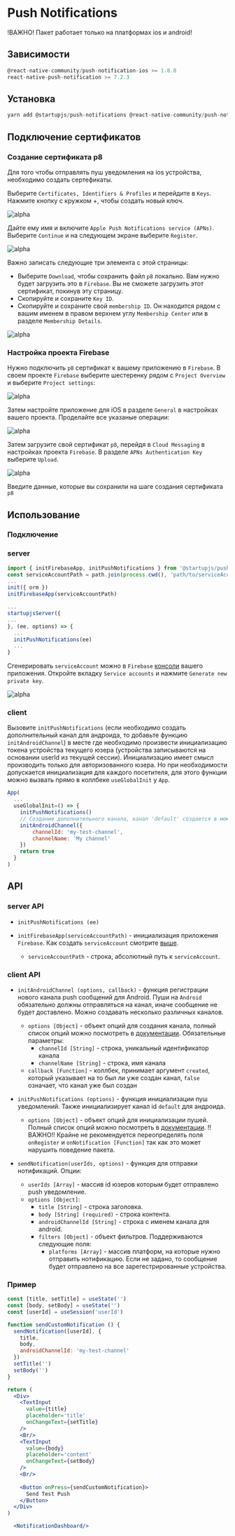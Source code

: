 
# Push Notifications

!ВАЖНО! Пакет работает только на платформах ios и android!

## Зависимости

```js
@react-native-community/push-notification-ios >= 1.8.0
react-native-push-notification >= 7.2.3
```

## Установка

```js
yarn add @startupjs/push-notifications @react-native-community/push-notification-ios react-native-push-notification
```


## Подключение сертификатов

### Создание сертификата p8

Для того чтобы отправлять пуш уведомления на ios устройства, необходимо создать сертефикаты.

Выберите `Certificates, Identifiers & Profiles` и перейдите в `Keys`. Нажмите кнопку с кружком +, чтобы создать новый ключ.

![alpha](/img/docs/push-notifications/pushs2.png "Certificates, Identifiers & Profiles")

Дайте ему имя и включите `Apple Push Notifications service (APNs)`. Выберите `Continue` и на следующем экране выберите `Register`.

![alpha](/img/docs/push-notifications/pushs3.png "Apple Push Notifications service (APNs)")

Важно записать следующие три элемента с этой страницы:

- Выберите `Download`, чтобы сохранить файл `p8` локально. Вам нужно будет загрузить это в `Firebase`. Вы не сможете загрузить этот сертификат, покинув эту страницу.
- Скопируйте и сохраните `Key ID`.
- Скопируйте и сохраните свой `membership ID`. Он находится рядом с вашим именем в правом верхнем углу `Membership Center` или в разделе `Membership Details`.

![alpha](/img/docs/push-notifications/pushs4.png "Apple Push Notifications service (APNs)")

### Настройка проекта Firebase

Нужно подключить `p8` сертификат к вашему приложению в `Firebase`. В своем проекте `Firebase` выберите шестеренку рядом с `Project Overview` и выберите `Project settings`:

![alpha](/img/docs/push-notifications/pushs5.png "Apple Push Notifications service (APNs)")

Затем настройте приложение для iOS в разделе `General` в настройках вашего проекта. Проделайте все указаные операции:

![alpha](/img/docs/push-notifications/pushs6.png "Apple Push Notifications service (APNs)")

Затем загрузите свой сертификат `p8`, перейдя в `Cloud Messaging` в настройках проекта `Firebase`. В разделе `APNs Authentication Key` выберите `Upload`.

![alpha](/img/docs/push-notifications/pushs7.png "Apple Push Notifications service (APNs)")

Введите данные, которые вы сохранили на шаге создания сертификата `p8`

## Использование

### Подключение

### server

```js
import { initFirebaseApp, initPushNotifications } from '@startupjs/push-notifications/server'
const serviceAccountPath = path.join(process.cwd(), 'path/to/serviceAccountKey.json')
...
init({ orm })
initFirebaseApp(serviceAccountPath)

...
startupjsServer({
...
}, (ee, options) => {
  ...
  initPushNotifications(ee)
  ...
}

```
Сгенерировать `serviceAccount` можно в `Firebase` [консоли](https://console.firebase.google.com/project/) вашего приложения. Откройте вкладку `Service accounts` и нажмите `Generate new private key`.

![alpha](/img/docs/push-notifications/pushs1.png "firebase admin")

### client

Вызовите `initPushNotifications` (если необходимо создать дополнительный канал для андроида, то добавьте функцию `initAndroidChannel`) в месте где необходимо произвести инициализацию токена устройства текущего юзера (устройства записываются на основании userId из текущей сессии). Инициализацию имеет смысл производить только для авторизованного юзера. Но при необходимости допускается инициализация для каждого посетителя, для этого функции можно вызвать прямо в коллбеке `useGlobalInit` у `App`.

```js
App(
  ...
  useGlobalInit=() => {
    initPushNotifications()
    // Создание дополнительного канала, канал 'default' создается в момент выполнения initPushNotifications
    initAndroidChannel({
        channelId: 'my-test-channel',
        channelName: 'My channel'
    })
    return true
  }
)
```

## API

### server API

- `initPushNotifications (ee)`

- `initFirebaseApp(serviceAccountPath)` - инициализация приложения `Firebase`. Как создать `serviceAccount` смотрите [выше](/docs/libraries/push-notofications#server).
  - `serviceAccountPath` - строка, абсолютный путь к `serviceAccount`.

### client API

- `initAndroidChannel (options, callback)` - функция регистрации нового канала push сообщений для Android. Пуши на `Android` обязательно должны отправляться на канал, иначе сообщение не будет доставлено. Можно создавать несколько различных каналов.
  - `options [Object]` - объект опций для создания канала, полный список опций можно посмотреть в [документации](https://github.com/zo0r/react-native-push-notification#channel-management-android). Обязательные параметры:
    - `channelId [String]` - строка, уникальный идентификатор канала
    - `channelName [String]` - строка, имя канала
  - `callback [Function]` - коллбек, принимает аргумент `created`, который указывает на то был ли уже создан канал, `false` означает, что канал уже был создан

- `initPushNotifications (options)` - функция инициализации пуш уведомлений. Также инициализирует канал id `default` для андроида.
  - `options [Object]` - объект опций для инициализации пушей. Полный список опций можно посмотреть в [документации](https://github.com/zo0r/react-native-push-notification#usage). !!ВАЖНО!! Крайне не рекомендуется переопределять поля `onRegister` и `onNotification [Function]` так как это может нарушить поведение пакета.

- `sendNotification(userIds, options)` - функция для отправки нотификаций. Опции:
  - `userIds [Array]` - массив id юзеров которым будет отправлено push уведомление.
  - `options [Object]`:
    - `title [String]` - строка заголовка.
    - `body [String] (required)` - строка контента.
    - `androidChannelId [String]` - строка с именем канала для android.
    - `filters [Object]` - объект фильтров. Поддерживаются следующие поля:
      - `platforms [Array]` - массив платформ, на которые нужно отправить нотификацию. Если не задано, то сообщение будет отправлено на все зарегестрированные устройства.


### Пример

```jsx example
const [title, setTitle] = useState('')
const [body, setBody] = useState('')
const [userId] = useSession('userId')

function sendCustomNotification () {
  sendNotification([userId], {
    title,
    body,
    androidChannelId: 'my-test-channel'
  })
  setTitle('')
  setBody('')
}

return (
  <Div>
    <TextInput
      value={title}
      placeholder='title'
      onChangeText={setTitle}
    />
    <Br/>
    <TextInput
      value={body}
      placeholder='content'
      onChangeText={setBody}
    />
    <Br/>
    
    <Button onPress={sendCustomNotification}>
      Send Test Push
    </Button>
  </Div>
)
```

```jsx example
  <NotificationDashboard/>
```